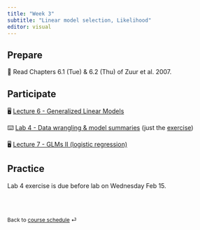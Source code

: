 ```yaml
---
title: "Week 3"
subtitle: "Linear model selection, Likelihood"
editor: visual
---
```


## Prepare

📖 Read Chapters 6.1 (Tue) & 6.2 (Thu) of Zuur et al. 2007.

## Participate

🖥️ [Lecture 6 - Generalized Linear Models](../lectures/lec-06.pdf)

⌨️ [Lab 4 - Data wrangling & model summaries](../labs/lab-04.pdf) (just the [exercise](../labs/lab-exercise-04.pdf))

🖥️ [Lecture 7 - GLMs II (logistic regression)](../lectures/lec-07.pdf)

## Practice

Lab 4 exercise is due before lab on Wednesday Feb 15.

<br><br>

::: {style="font-size: 0.875em;"}
Back to [course schedule](/ "Course schedule") ⏎
:::
